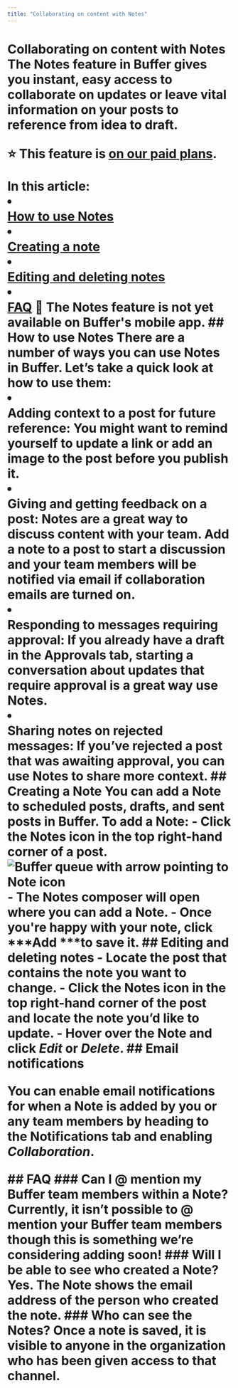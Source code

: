 ```yaml
---
title: "Collaborating on content with Notes"
---
```


# Collaborating on content with Notes <a href="javascript:window.print()" class="printArticle" title="Print this article" aria-label="Print this Article"><i class="icon-print"></i></a> The Notes feature in Buffer gives you instant, easy access to collaborate on updates or leave vital information on your posts to reference from idea to draft. <div class="callout-red"> <p>⭐️ This feature is [on our paid plans](https://buffer.com/pricing).</p> </div> In this article: <li></li>[How to use Notes](#h_01H9NAXHB7ZZ3KFZ7A2RHEPN20)</li> <li></li>[Creating a note](#h_01H9NAXHB7QFN5QR29EKQ1J5QE)</li> <li></li>[Editing and deleting notes](#h_01H9NAXHB7FFAVZ2S6P605M9Q7)</li> <li></li>[FAQ](#h_01H9NAXHB7AQ4X1ZS0KB1KJNPR)</li> 📝 The Notes feature is not yet available on Buffer's mobile app. ## How to use Notes There are a number of ways you can use Notes in Buffer. Let’s take a quick look at how to use them: <li></li>**Adding context to a post for future reference:** You might want to remind yourself to update a link or add an image to the post before you publish it.</li> <li></li>**Giving and getting feedback on a post:** Notes are a great way to discuss content with your team. Add a note to a post to start a discussion and your team members will be notified via email if collaboration emails are turned on.</li> <li></li>**Responding to messages requiring approval:** If you already have a draft in the Approvals tab, starting a conversation about updates that require approval is a great way use Notes.</li> <li></li>**Sharing notes on rejected messages:** If you’ve rejected a post that was awaiting approval, you can use Notes to share more context.</li> ## Creating a Note You can add a Note to scheduled posts, drafts, and sent posts in Buffer. To add a Note: - Click the Notes icon in the top right-hand corner of a post. ![Buffer queue with arrow pointing to Note icon](//d33v4339jhl8k0.cloudfront.net/docs/assets/64cb6cf86d4a3e191f237e66/images/66b6673c65e01777a9333658/file-YKb8grs0wH.jpg) - The Notes composer will open where you can add a Note. - Once you're happy with your note, click ***Add ***to save it.</li> ## Editing and deleting notes - Locate the post that contains the note you want to change. - Click the Notes icon in the top right-hand corner of the post and locate the note you’d like to update. - Hover over the Note and click ***Edit*** or ***Delete***.</li> ## Email notifications <p>You can enable email notifications for when a Note is added by you or any team members by heading to the Notifications tab and enabling ***Collaboration***.</p> ## FAQ ### Can I @ mention my Buffer team members within a Note? Currently, it isn’t possible to @ mention your Buffer team members though this is something we’re considering adding soon! ### Will I be able to see who created a Note? Yes. The Note shows the email address of the person who created the note. ### Who can see the Notes? Once a note is saved, it is visible to anyone in the organization who has been given access to that channel.